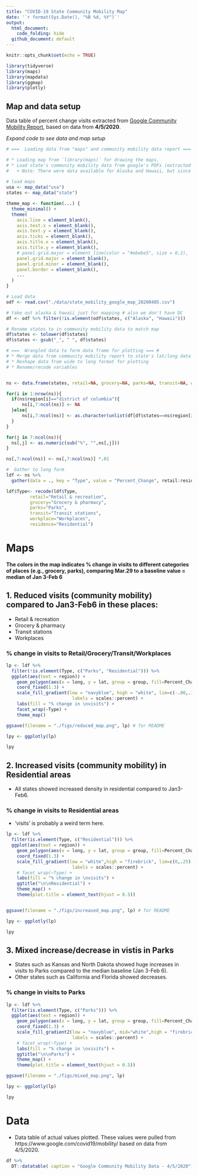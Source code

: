 ```yaml
---
title: "COVID-19 State Community Mobility Map"
date: '`r format(Sys.Date(), "%B %d, %Y")`'
output: 
  html_document:
    code_folding: hide
  github_document: default
---
```


```r
knitr::opts_chunk$set(echo = TRUE)

library(tidyverse)
library(maps)
library(mapdata)
library(ggmap)
library(plotly)

```

## Map and data setup
Data table of percent change visits extracted from [Google Community Mobility Report](https://www.google.com/covid19/mobility/), based on data from **4/5/2020**.

*Expand code to see data and map setup*
```r
# ===  Loading data from "maps" and community mobility data report === #

# * Loading map from `library(maps)` for drawing the maps.
# * Load state's community mobility data from google's PDFs (extracted with `scripts/getdata.R`).
#   + Note: There were data available for Alaska and Hawaii, but since it won't be mapped, they were removed here.
  
# load maps
usa <- map_data("usa")
states <- map_data("state")

theme_map <- function(...) {
  theme_minimal() +
  theme(
    axis.line = element_blank(),
    axis.text.x = element_blank(),
    axis.text.y = element_blank(),
    axis.ticks = element_blank(),
    axis.title.x = element_blank(),
    axis.title.y = element_blank(),
    # panel.grid.major = element_line(color = "#ebebe5", size = 0.2),
    panel.grid.major = element_blank(),    
    panel.grid.minor = element_blank(),
    panel.border = element_blank(),
    ...
  )
}

# Load data
odf <- read.csv("./data/state_mobility_google_map_20200405.csv")

# take out alaska & hawaii just for mapping # also we don't have DC
df <- odf %>% filter(!is.element(odf$states, c("Alaska", "Hawaii"))) 

# Rename states to in community mobility data to match map
df$states <- tolower(df$states)
df$states <- gsub("_", " ", df$states)

# ===  Wrangled data to form data frame for plotting === #
# * Merge data from community mobility report to state's lat/long data frame
# * Reshape data from wide to long format for plotting
# * Rename/recode variables


ns <- data.frame(states, retail=NA, grocery=NA, parks=NA, transit=NA, workplace=NA, residence=NA)

for(i in 1:nrow(ns)){
  if(ns$region[i]=="district of columbia"){
      ns[i,7:ncol(ns)] <- NA
  }else{
      ns[i,7:ncol(ns)] <- as.character(unlist(df[df$states==ns$region[i],2:ncol(df)]))
  }
}

for(j in 7:ncol(ns)){
  ns[,j] <- as.numeric(sub("%", "",ns[,j]))
}

ns[,7:ncol(ns)] <- ns[,7:ncol(ns)] *.01

#  Gather to long form
ldf <- ns %>% 
  gather(data = ., key = "Type", value = "Percent_Change", retail:residence, factor_key = T)

ldf$Type<- recode(ldf$Type,
         retail="Retail & recreation", 
         grocery="Grocery & pharmacy",
         parks="Parks", 
         transit="Transit stations", 
         workplace="Workplaces", 
         residence="Residential")
```

# Maps

**The colors in the map indicates % change in visits to  different categories of places (e.g., grocery, parks), comparing Mar.29 to a baseline value = median of Jan 3-Feb 6**

## 1. Reduced visits (community mobility) compared to Jan3-Feb6 in these places: 

* Retail & recreation
* Grocery & pharmacy
* Transit stations
* Workplaces

### % change in visits to Retail/Grocery/Transit/Workplaces
```r
lp <- ldf %>% 
  filter(!is.element(Type, c("Parks", "Residential"))) %>%
  ggplot(aes(text = region)) + 
    geom_polygon(aes(x = long, y = lat, group = group, fill=Percent_Change), color = "grey80") + 
    coord_fixed(1.3) +
    scale_fill_gradient(low = "navyblue", high = "white", lim=c(-.80,.1),
                         labels = scales::percent) +
    labs(fill = "% change in \nvisits") +
    facet_wrap(~Type) +
    theme_map()

ggsave(filename = "./figs/reduced_map.png", lp) # for README

lpy <- ggplotly(lp)

lpy
```

## 2. Increased visits (community mobility) in Residential areas

* All states showed increased density in residential compared to Jan3-Feb6.

### % change in visits to Residential areas

* 'visits' is probably a weird term here. 

```r
lp <- ldf %>% 
  filter(is.element(Type, c("Residential"))) %>%
  ggplot(aes(text = region)) + 
    geom_polygon(aes(x = long, y = lat, group = group, fill=Percent_Change), color = "grey80") + 
    coord_fixed(1.3) +
    scale_fill_gradient(low = "white",high = "firebrick", lim=c(0,.25),
                         labels = scales::percent) +
    # facet_wrap(~Type) + 
    labs(fill = "% change in \nvisits") +
    ggtitle("\n\nResidential") +
    theme_map() +
    theme(plot.title = element_text(hjust = 0.5))


ggsave(filename = "./figs/increased_map.png", lp) # for README

lpy <- ggplotly(lp)

lpy
```

## 3. Mixed increase/decrease in vistis in Parks 

* States such as Kansas and North Dakota showed huge increases in visits to Parks compared to the median baseline (Jan 3-Feb 6). 
* Other states such as California and Florida showed decreases. 

### % change in visits to Parks
```r
lp <- ldf %>% 
  filter(is.element(Type, c("Parks"))) %>%
  ggplot(aes(text = region)) + 
    geom_polygon(aes(x = long, y = lat, group = group, fill=Percent_Change), color = "grey80") + 
    coord_fixed(1.3) +
    scale_fill_gradient2(low = "navyblue", mid="white",high = "firebrick", lim=c(-.8,1.5),
                         labels = scales::percent) +
    # facet_wrap(~Type) + 
    labs(fill = "% change in \nvisits") +
    ggtitle("\n\nParks") +
    theme_map() +
    theme(plot.title = element_text(hjust = 0.5))

ggsave(filename = "./figs/mixed_map.png", lp)

lpy <- ggplotly(lp)

lpy
```



# Data

* Data table of actual values plotted. These values were pulled from https://www.google.com/covid19/mobility/ based on data from 4/5/2020.

```r
df %>%
  DT::datatable( caption = "Google Community Mobility Data - 4/5/2020") 
```

